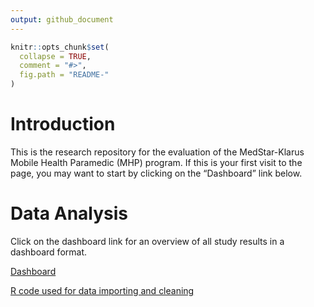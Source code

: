 ```yaml
---
output: github_document
---
```


<!-- README.md is generated from README.Rmd. Please edit that file -->

```r
knitr::opts_chunk$set(
  collapse = TRUE,
  comment = "#>",
  fig.path = "README-"
)
```

# Introduction

This is the research repository for the evaluation of the MedStar-Klarus Mobile Health Paramedic (MHP) program. If this is your first visit to the page, you may want to start by clicking on the "Dashboard" link below.

# Data Analysis

Click on the dashboard link for an overview of all study results in a dashboard format.

[Dashboard](https://rawgit.com/brad-cannell/Medstar_klarus/R%20markdown/dashboard.html) 

[R code used for data importing and cleaning](https://rawgit.com/brad-cannell/Medstar_klarus/master/R%20markdown/data_preprocess_01.nb.html)

